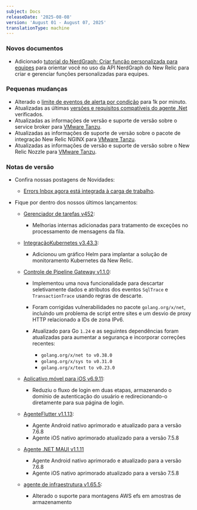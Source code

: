 ```yaml
---
subject: Docs
releaseDate: '2025-08-08'
version: 'August 01 - August 07, 2025'
translationType: machine
---
```


### Novos documentos

* Adicionado [tutorial do NerdGraph: Criar função personalizada para equipes](/docs/accounts/accounts-billing/new-relic-one-pricing-billing/compute-budgets/overview) para orientar você no uso da API NerdGraph do New Relic para criar e gerenciar funções personalizadas para equipes.

### Pequenas mudanças

* Alterado o [limite de eventos de alerta por condição](/docs/alerts/admin/rules-limits-alerts) para 1k por minuto.
* Atualizadas as últimas [versões e requisitos compatíveis do agente .Net](/docs/apm/agents/net-agent/getting-started/net-agent-compatibility-requirements) verificados.
* Atualizadas as informações de versão e suporte de versão sobre o service broker para [VMware Tanzu](/docs/infrastructure/other-infrastructure-integrations/cloudfoundry-integrations/vmware-tanzu-service-broker-integration).
* Atualizadas as informações de suporte de versão sobre o pacote de integração New Relic NGINX para [VMware Tanzu](/docs/infrastructure/other-infrastructure-integrations/cloudfoundry-integrations/vmware-tanzu-nginx-buildpack-integration).
* Atualizadas as informações de versão e suporte de versão sobre o New Relic Nozzle para [VMware Tanzu](/docs/infrastructure/other-infrastructure-integrations/cloudfoundry-integrations/vmware-tanzu-firehose-nozzle-integration/#product-snapshot).

### Notas de versão

* Confira nossas postagens de Novidades:

  * [Errors Inbox agora está integrada à carga de trabalho](/whats-new/2025/08/whats-new-08-06-workloads-errors-inbox).

* Fique por dentro dos nossos últimos lançamentos:

  * [Gerenciador de tarefas v452](/docs/release-notes/synthetics-release-notes/job-manager-release-notes/job-manager-release-452):
    * Melhorias internas adicionadas para tratamento de exceções no processamento de mensagens da fila.

  * [IntegraçãoKubernetes v3.43.3](/docs/release-notes/infrastructure-release-notes/kubernetes-integration-release-notes/kubernetes-integration-3-43-3):
    * Adicionou um gráfico Helm para implantar a solução de monitoramento Kubernetes da New Relic.

  * [Controle de Pipeline Gateway v1.1.0](/docs/release-notes/pipeline-control-gateway-release-notes/pipeline-control-gateway-25-08-05):

    * Implementou uma nova funcionalidade para descartar seletivamente dados e atributos dos eventos `SqlTrace` e `TransactionTrace` usando regras de descarte.

    * Foram corrigidas vulnerabilidades no pacote `golang.org/x/net`, incluindo um problema de script entre sites e um desvio de proxy HTTP relacionado a IDs de zona IPv6.

    * Atualizado para Go `1.24` e as seguintes dependências foram atualizadas para aumentar a segurança e incorporar correções recentes:

      * `golang.org/x/net to v0.38.0`
      * `golang.org/x/sys to v0.31.0`
      * `golang.org/x/text to v0.23.0`

  * [Aplicativo móvel para iOS v6.9.11](/docs/release-notes/mobile-apps-release-notes/new-relic-ios-release-notes/new-relic-ios-6101):
    * Reduziu o fluxo de login em duas etapas, armazenando o domínio de autenticação do usuário e redirecionando-o diretamente para sua página de login.

  * [AgenteFlutter v1.1.13](/docs/release-notes/mobile-release-notes/flutter-release-notes/flutter-agent-1113):

    * Agente Android nativo aprimorado e atualizado para a versão 7.6.8
    * Agente iOS nativo aprimorado atualizado para a versão 7.5.8

  * [Agente .NET MAUI v1.1.11](/docs/release-notes/mobile-release-notes/net-maui-release-notes/net-maui-agent-1111)

    * Agente Android nativo aprimorado e atualizado para a versão 7.6.8
    * Agente iOS nativo aprimorado atualizado para a versão 7.5.8

  * [agente de infraestrutura v1.65.5](/docs/release-notes/infrastructure-release-notes/infrastructure-agent-release-notes/new-relic-infrastructure-agent-1655):
    * Alterado o suporte para montagens AWS efs em amostras de armazenamento